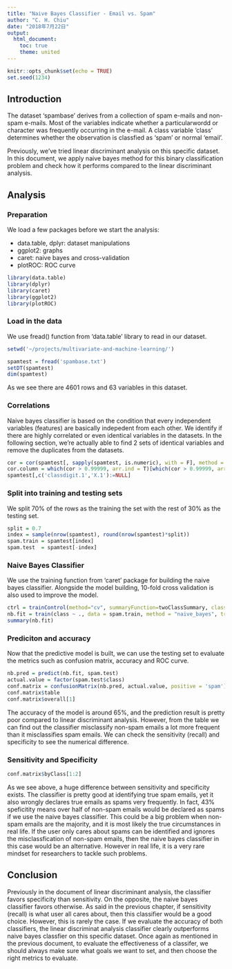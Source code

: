 ```yaml
---
title: "Naive Bayes Classifier - Email vs. Spam"
author: "C. H. Chiu"
date: "2018年7月22日"
output: 
  html_document:
    toc: true
    theme: united
---
```


```r
knitr::opts_chunk$set(echo = TRUE)
set.seed(1234)
```

## Introduction
The dataset 'spambase' derives from a collection of spam e-mails and non-spam e-mails. Most of the variables indicate whether a particularwordd or character was frequently occurring in the e-mail. A class variable 'class' determines whether the observation is classfied as 'spam' or normal 'email'.

Previously, we've tried linear discriminant analysis on this specific dataset. In this document, we apply naive bayes method for this binary classification problem and check how it performs compared to the linear discriminant analysis.

## Analysis
### Preparation
We load a few packages before we start the analysis:

* data.table, dplyr: dataset manipulations
* ggplot2: graphs
* caret: naive bayes and cross-validation
* plotROC: ROC curve
```r
library(data.table)
library(dplyr)
library(caret)
library(ggplot2)
library(plotROC)
```

### Load in the data
We use fread() function from 'data.table' library to read in our dataset.
```r
setwd('~/projects/multivariate-and-machine-learning/')
```

```r
spamtest = fread('spambase.txt')
setDT(spamtest)
dim(spamtest)
```

As we see there are 4601 rows and 63 variables in this dataset.

### Correlations
Naive bayes classifier is based on the condition that every independent variables (features) are basically indepedent from each other. We identify if there are highly correlated or even identical variables in the datasets. In the following section, we're actually able to find 2 sets of identical variables and remove the duplicates from the datasets.
```r
cor = cor(spamtest[, sapply(spamtest, is.numeric), with = F], method = 'pearson')
cor.column = which(cor > 0.99999, arr.ind = T)[which(cor > 0.99999, arr.ind = T)[,1]!=which(cor > 0.99999, arr.ind = T)[,2],]
spamtest[,c('classdigit.1','X.1'):=NULL]
```

### Split into training and testing sets
We split 70% of the rows as the training the set with the rest of 30% as the testing set.
```r
split = 0.7
index = sample(nrow(spamtest), round(nrow(spamtest)*split))
spam.train = spamtest[index]
spam.test  = spamtest[-index]
```


### Naive Bayes Classifier
We use the training function from 'caret' package for building the naive bayes classifier. Alongside the model building, 10-fold cross validation is also used to improve the model. 
```r
ctrl = trainControl(method="cv", summaryFunction=twoClassSummary, classProbs=T, savePredictions = T)
nb.fit = train(class ~ ., data = spam.train, method = "naive_bayes", trControl = ctrl)
summary(nb.fit)
```

### Prediciton and accuracy
Now that the predictive model is built, we can use the testing set to evaluate the metrics such as confusion matrix, accuracy and ROC curve.
```r
nb.pred = predict(nb.fit, spam.test)
actual.value = factor(spam.test$class)
conf.matrix = confusionMatrix(nb.pred, actual.value, positive = 'spam')
conf.matrix$table
conf.matrix$overall[1]
```

The accuracy of the model is around 65%, and the prediction result is pretty poor compared to linear discriminant analysis. However, from the table we can find out the classifier misclassify non-spam emails a lot more frequent than it misclassifies spam emails. We can check the sensitivity (recall) and specificity to see the numerical difference.

### Sensitivity and Specificity
```r
conf.matrix$byClass[1:2]
```

As we see above, a huge difference between sensitivity and specificity exists. The classifier is pretty good at identifying true spam emails, yet it also wrongly declares true emails as spams very frequently. In fact, 43% speficitity means over half of non-spam emails would be declared as spams if we use the naive bayes classifier. This could be a big problem when non-spam emails are the majority, and it is most likely the true circumstances in real life. If the user only cares about spams can be identified and ignores the misclassfication of non-spam emails, then the naive bayes classifier in this case would be an alternative. However in real life, it is a very rare mindset for researchers to tackle such problems.

## Conclusion
Previously in the document of linear discriminant analysis, the classifier favors specificity than sensitivity. On the opposite, the naive bayes classifier favors otherwise. As said in the previous chapter, if sensitivity (recall) is what user all cares about, then this classifier would be a good choice. However, this is rarely the case. If we evaluate the accuracy of both classifiers, the linear discriminat analysis classifier clearly outperforms naive bayes classfier on this specific dataset. Once again as mentioned in the previous document, to evaluate the effectiveness of a classifer, we should always make sure what goals we want to set, and then choose the right metrics to evaluate.